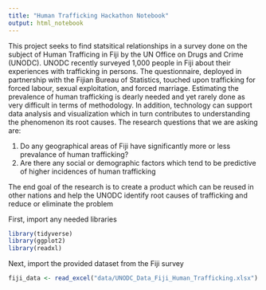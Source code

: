 ```yaml
---
title: "Human Trafficking Hackathon Notebook"
output: html_notebook
---
```


This project seeks to find statsitical relationships in a survey done on the subject of Human Trafficing in Fiji by the UN Office on Drugs and Crime (UNODC). UNODC recently surveyed 1,000 people in Fiji about their experiences with trafficking in persons. The questionnaire, deployed in partnership with the Fijian Bureau of Statistics, touched upon trafficking for forced labour, sexual exploitation, and forced marriage. Estimating the prevalence of human trafficking is dearly needed and yet rarely done as very difficult in terms of methodology. In addition, technology can support data analysis and visualization which in turn contributes to understanding the phenomenon its root causes. The research questions that we are asking are:

1) Do any geographical areas of Fiji have significantly more or less prevalance of human trafficking?
2) Are there any social or demographic factors which tend to be predictive of higher incidences of human trafficking

The end goal of the research is to create a product which can be reused in other nations and help the UNODC identify root causes of trafficking and reduce or eliminate the problem

First, import any needed libraries
```r
library(tidyverse)
library(ggplot2)
library(readxl)
```

Next, import the provided dataset from the Fiji survey
```r
fiji_data <- read_excel("data/UNODC_Data_Fiji_Human_Trafficking.xlsx")
```








